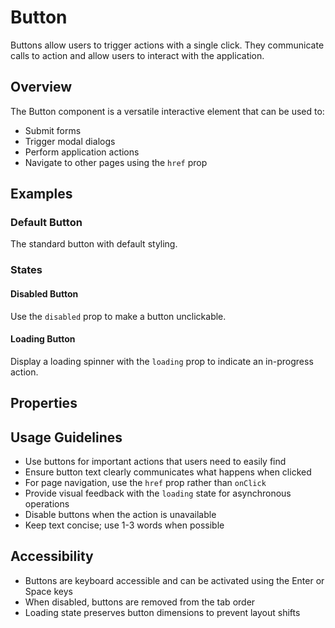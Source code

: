 

<Meta of={ButtonStories} />

# Button

Buttons allow users to trigger actions with a single click. They communicate calls to action and allow users to interact with the application.

## Overview

The Button component is a versatile interactive element that can be used to:

- Submit forms
- Trigger modal dialogs
- Perform application actions
- Navigate to other pages using the `href` prop

## Examples

### Default Button

The standard button with default styling.

<Canvas of={ButtonStories.Default} />

### States

#### Disabled Button

Use the `disabled` prop to make a button unclickable.

<Canvas of={ButtonStories.Disabled} />

#### Loading Button

Display a loading spinner with the `loading` prop to indicate an in-progress action.

<Canvas of={ButtonStories.Loading} />

## Properties

<Controls of={ButtonStories.Default} />

## Usage Guidelines

- Use buttons for important actions that users need to easily find
- Ensure button text clearly communicates what happens when clicked
- For page navigation, use the `href` prop rather than `onClick`
- Provide visual feedback with the `loading` state for asynchronous operations
- Disable buttons when the action is unavailable
- Keep text concise; use 1-3 words when possible

## Accessibility

- Buttons are keyboard accessible and can be activated using the Enter or Space keys
- When disabled, buttons are removed from the tab order
- Loading state preserves button dimensions to prevent layout shifts
